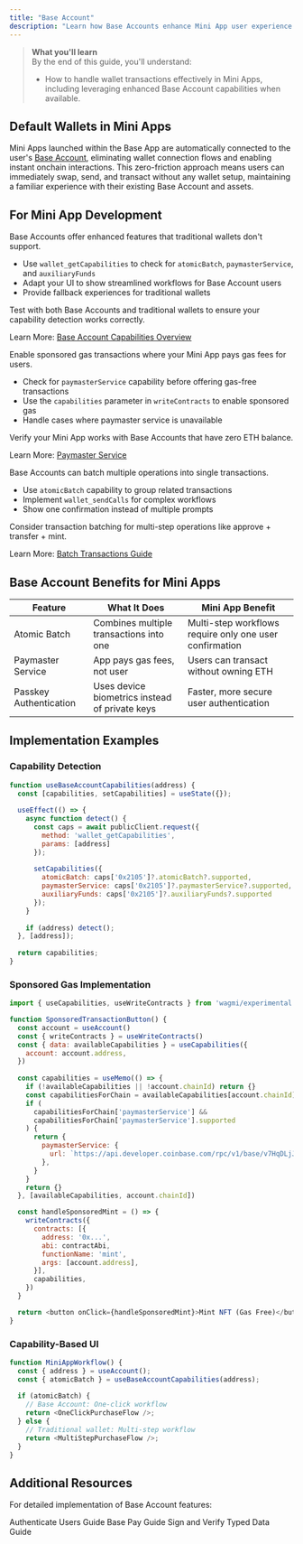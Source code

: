 ```yaml
---
title: "Base Account"
description: "Learn how Base Accounts enhance Mini App user experience and what Mini App developers need to know to implement Base Account capabilities."
---
```


> **What you'll learn**  
> By the end of this guide, you'll understand:
> - How to handle wallet transactions effectively in Mini Apps, including leveraging enhanced Base Account capabilities when available.

## Default Wallets in Mini Apps
Mini Apps launched within the Base App are automatically connected to the user's [Base Account](/base-account/overview), eliminating wallet connection flows and enabling instant onchain interactions. This zero-friction approach means users can immediately swap, send, and transact without any wallet setup, maintaining a familiar experience with their existing Base Account and assets.

## For Mini App Development

<Steps>
<Step title="Detect Base Account Capabilities">
Base Accounts offer enhanced features that traditional wallets don't support.

- Use `wallet_getCapabilities` to check for `atomicBatch`, `paymasterService`, and `auxiliaryFunds`
- Adapt your UI to show streamlined workflows for Base Account users
- Provide fallback experiences for traditional wallets

<Check>
Test with both Base Accounts and traditional wallets to ensure your capability detection works correctly.
</Check>

Learn More: [Base Account Capabilities Overview](/base-account/reference/core/capabilities/overview)
</Step>

<Step title="Implement Sponsored Gas Transactions">
Enable sponsored gas transactions where your Mini App pays gas fees for users.

- Check for `paymasterService` capability before offering gas-free transactions
- Use the `capabilities` parameter in `writeContracts` to enable sponsored gas
- Handle cases where paymaster service is unavailable

<Check>
Verify your Mini App works with Base Accounts that have zero ETH balance.
</Check>

Learn More: [Paymaster Service](/base-account/reference/core/capabilities/paymasterService)
</Step>

<Step title="Optimize Transaction Patterns">
Base Accounts can batch multiple operations into single transactions.

- Use `atomicBatch` capability to group related transactions
- Implement `wallet_sendCalls` for complex workflows
- Show one confirmation instead of multiple prompts

<Tip>
Consider transaction batching for multi-step operations like approve + transfer + mint.
</Tip>

Learn More: [Batch Transactions Guide](/base-account/improve-ux/batch-transactions)
</Step>
</Steps>

## Base Account Benefits for Mini Apps

| Feature | What It Does | Mini App Benefit |
|---------|-------------|------------------|
| Atomic Batch | Combines multiple transactions into one | Multi-step workflows require only one user confirmation |
| Paymaster Service | App pays gas fees, not user | Users can transact without owning ETH |
| Passkey Authentication | Uses device biometrics instead of private keys | Faster, more secure user authentication |

## Implementation Examples

### Capability Detection

```javascript
function useBaseAccountCapabilities(address) {
  const [capabilities, setCapabilities] = useState({});
  
  useEffect(() => {
    async function detect() {
      const caps = await publicClient.request({
        method: 'wallet_getCapabilities',
        params: [address]
      });
      
      setCapabilities({
        atomicBatch: caps['0x2105']?.atomicBatch?.supported,
        paymasterService: caps['0x2105']?.paymasterService?.supported,
        auxiliaryFunds: caps['0x2105']?.auxiliaryFunds?.supported
      });
    }
    
    if (address) detect();
  }, [address]);
  
  return capabilities;
}
```

### Sponsored Gas Implementation

```javascript
import { useCapabilities, useWriteContracts } from 'wagmi/experimental'

function SponsoredTransactionButton() {
  const account = useAccount()
  const { writeContracts } = useWriteContracts()
  const { data: availableCapabilities } = useCapabilities({
    account: account.address,
  })
  
  const capabilities = useMemo(() => {
    if (!availableCapabilities || !account.chainId) return {}
    const capabilitiesForChain = availableCapabilities[account.chainId]
    if (
      capabilitiesForChain['paymasterService'] &&
      capabilitiesForChain['paymasterService'].supported
    ) {
      return {
        paymasterService: {
          url: `https://api.developer.coinbase.com/rpc/v1/base/v7HqDLjJY4e28qgIDAAN4JNYXnz88mJZ`,
        },
      }
    }
    return {}
  }, [availableCapabilities, account.chainId])

  const handleSponsoredMint = () => {
    writeContracts({
      contracts: [{
        address: '0x...',
        abi: contractAbi,
        functionName: 'mint',
        args: [account.address],
      }],
      capabilities,
    })
  }

  return <button onClick={handleSponsoredMint}>Mint NFT (Gas Free)</button>
}
```

### Capability-Based UI

```javascript
function MiniAppWorkflow() {
  const { address } = useAccount();
  const { atomicBatch } = useBaseAccountCapabilities(address);
  
  if (atomicBatch) {
    // Base Account: One-click workflow
    return <OneClickPurchaseFlow />;
  } else {
    // Traditional wallet: Multi-step workflow  
    return <MultiStepPurchaseFlow />;
  }
}
```

## Additional Resources

For detailed implementation of Base Account features:

<CardGroup cols={3}>
<Card title="User Authentication" href="https://docs.base.org/base-account/guides/authenticate-users">
Authenticate Users Guide
</Card>

<Card title="Base Pay Guide" href="https://docs.base.org/base-account/guides/accept-payments">
Base Pay Guide
</Card>

<Card title="Sign and Verify Signatures" href="https://docs.base.org/base-account/guides/sign-and-verify-typed-data">
Sign and Verify Typed Data Guide
</Card>
</CardGroup>

